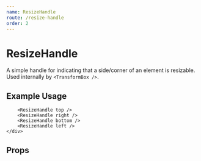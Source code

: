 ```yaml
---
name: ResizeHandle
route: /resize-handle
order: 2
---
```



# ResizeHandle

A simple handle for indicating that a side/corner of an element is resizable.
Used internally by `<TransformBox />`.

## Example Usage

<Playground>
    <div
        style={{
            position: 'relative',
            width: '200px',
            height: '200px',
            margin: 'auto',
            backgroundColor: '#f8f8f8'
        }}
    >
        <ResizeHandle left top />
        <ResizeHandle right top />
        <ResizeHandle left bottom />
        <ResizeHandle right bottom />

        <ResizeHandle top />
        <ResizeHandle right />
        <ResizeHandle bottom />
        <ResizeHandle left />
    </div>
</Playground>


## Props

<PropsTable of={ResizeHandle} />
